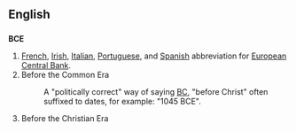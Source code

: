 ==English==

==={{Abbreviation}}===
'''BCE'''
#[[French]], [[Irish]], [[Italian]], [[Portuguese]], and [[Spanish]] abbreviation for [[European Central Bank]].
#Before the Common Era
#:A "politically correct" way of saying [[BC]], "before Christ" often suffixed to dates, for example: "1045 BCE".
#Before the Christian Era